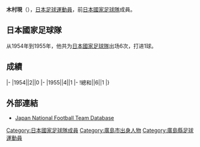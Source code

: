 {{Infobox football biography
|name=木村現
|image=
|fullname=木村現
|birth_date={{Birth date|1931|7|8}}
|cityofbirth=[[廣島縣|廣島縣]]
|countryofbirth=[[日本|日本]]
|dateofdeath={{Death date and age|2007|2|21|1931|7|8}}
|height=
|position=[[前鋒_(足球)|前鋒]]
|currentclub=
|years=
|clubs=
|caps(goals)=
|nationalyears=1954-1955
|nationalteam=[[日本國家足球隊|日本]]
|nationalcaps(goals)=6 (1)
}}
'''木村現'''（{{Bd|1931年|7月8日|2007年|2月21日}}），[[日本|日本]][[足球|足球]][[運動員|運動員]]，前[[日本國家足球隊|日本國家足球隊]]成員。

==日本國家足球隊==
从1954年到1955年，他共为[[日本國家足球隊|日本國家足球隊]]出场6次，打进1球。

==成績==
{{Football player national team statistics|JPN}}
|-
|1954||2||0
|-
|1955||4||1
|-
!總和||6||1
|}

==外部連結==
{{Reflist}}
*[https://web.archive.org/web/20160319090220/http://www.japannationalfootballteam.com/en/players/kimura_arawa.html Japan National Football Team Database]

{{Japan-sport-bio-stub}}
{{Soccer-player-stub}}
[[Category:日本國家足球隊成員|Category:日本國家足球隊成員]]
[[Category:廣島市出身人物|Category:廣島市出身人物]]
[[Category:廣島縣足球運動員|Category:廣島縣足球運動員]]